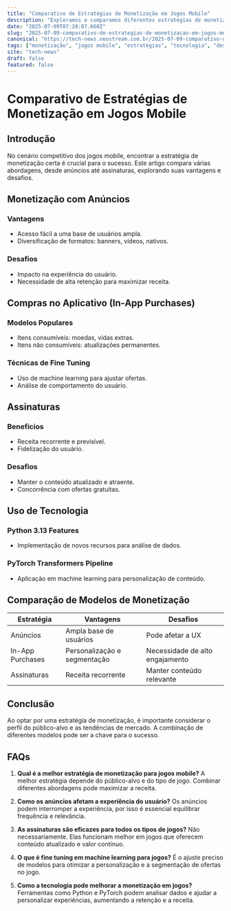 ```yaml
---
title: "Comparativo de Estratégias de Monetização em Jogos Mobile"
description: "Exploramos e comparamos diferentes estratégias de monetização em jogos mobile, abordando técnicas como anúncios, compras no app e assinaturas, alinhando com tendências atuais."
date: "2025-07-09T07:28:07.660Z"
slug: "2025-07-09-comparativo-de-estrategias-de-monetizacao-em-jogos-mobile"
canonical: "https://tech-news.neostream.com.br/2025-07-09-comparativo-de-estrategias-de-monetizacao-em-jogos-mobile"
tags: ["monetização", "jogos mobile", "estratégias", "tecnologia", "desenvolvimento"]
site: "tech-news"
draft: false
featured: false
---
```


# Comparativo de Estratégias de Monetização em Jogos Mobile

## Introdução

No cenário competitivo dos jogos mobile, encontrar a estratégia de monetização certa é crucial para o sucesso. Este artigo compara várias abordagens, desde anúncios até assinaturas, explorando suas vantagens e desafios.

## Monetização com Anúncios

### Vantagens
- Acesso fácil a uma base de usuários ampla.
- Diversificação de formatos: banners, vídeos, nativos.

### Desafios
- Impacto na experiência do usuário.
- Necessidade de alta retenção para maximizar receita.

## Compras no Aplicativo (In-App Purchases)

### Modelos Populares
- Itens consumíveis: moedas, vidas extras.
- Itens não consumíveis: atualizações permanentes.

### Técnicas de Fine Tuning
- Uso de machine learning para ajustar ofertas.
- Análise de comportamento do usuário.

## Assinaturas

### Benefícios
- Receita recorrente e previsível.
- Fidelização do usuário.

### Desafios
- Manter o conteúdo atualizado e atraente.
- Concorrência com ofertas gratuitas.

## Uso de Tecnologia

### Python 3.13 Features
- Implementação de novos recursos para análise de dados.

### PyTorch Transformers Pipeline
- Aplicação em machine learning para personalização de conteúdo.

## Comparação de Modelos de Monetização

| Estratégia         | Vantagens                          | Desafios                                      |
|--------------------|-----------------------------------|-----------------------------------------------|
| Anúncios           | Ampla base de usuários            | Pode afetar a UX                              |
| In-App Purchases   | Personalização e segmentação      | Necessidade de alto engajamento               |
| Assinaturas        | Receita recorrente                | Manter conteúdo relevante                     |

## Conclusão

Ao optar por uma estratégia de monetização, é importante considerar o perfil do público-alvo e as tendências de mercado. A combinação de diferentes modelos pode ser a chave para o sucesso.

## FAQs

1. **Qual é a melhor estratégia de monetização para jogos mobile?**
   A melhor estratégia depende do público-alvo e do tipo de jogo. Combinar diferentes abordagens pode maximizar a receita.

2. **Como os anúncios afetam a experiência do usuário?**
   Os anúncios podem interromper a experiência, por isso é essencial equilibrar frequência e relevância.

3. **As assinaturas são eficazes para todos os tipos de jogos?**
   Não necessariamente. Elas funcionam melhor em jogos que oferecem conteúdo atualizado e valor contínuo.

4. **O que é fine tuning em machine learning para jogos?**
   É o ajuste preciso de modelos para otimizar a personalização e a segmentação de ofertas no jogo.

5. **Como a tecnologia pode melhorar a monetização em jogos?**
   Ferramentas como Python e PyTorch podem analisar dados e ajudar a personalizar experiências, aumentando a retenção e a receita.